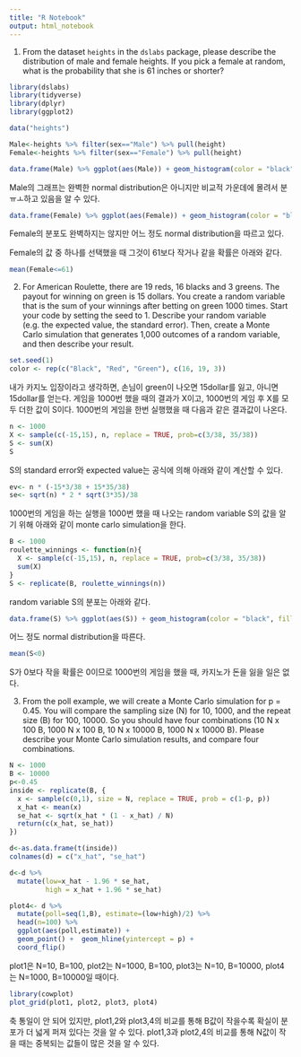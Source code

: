 ```yaml
---
title: "R Notebook"
output: html_notebook
---
```


1.  From   the   dataset   `heights`   in   the   `dslabs`   package,   please   describe   the distribution   of   male   and   female   heights.   If   you   pick   a   female   at   random,   what   is the   probability   that   she   is   61   inches   or   shorter?
```r
library(dslabs)
library(tidyverse)
library(dplyr)
library(ggplot2)
```

```r
data("heights")

Male<-heights %>% filter(sex=="Male") %>% pull(height)
Female<-heights %>% filter(sex=="Female") %>% pull(height)
```

```r
data.frame(Male) %>% ggplot(aes(Male)) + geom_histogram(color = "black", fill="grey")
```
Male의 그래프는 완벽한 normal distribution은 아니지만 비교적 가운데에 몰려서 분ㅠㅗ하고 있음을 알 수 있다.

```r
data.frame(Female) %>% ggplot(aes(Female)) + geom_histogram(color = "black", fill="grey")
```
Female의 분포도 완벽하지는 않지만 어느 정도 normal distribution을 따르고 있다.

Female의 값 중 하나를 선택했을 때 그것이 61보다 작거나 같을 확률은 아래와 같다.
```r
mean(Female<=61)
```


2.  For   American   Roulette,   there   are   19   reds,   16   blacks   and   3   greens.   The   payout for   winning   on   green   is   15   dollars.   You   create   a   random   variable   that   is   the   sum   of your   winnings   after   betting   on   green   1000   times.   Start   your   code   by   setting   the seed   to   1.   Describe   your   random   variable   (e.g.   the   expected   value,   the   standard error).   Then,   create   a   Monte   Carlo   simulation   that   generates   1,000   outcomes   of   a random   variable,   and   then   describe   your   result.

```r
set.seed(1)
color <- rep(c("Black", "Red", "Green"), c(16, 19, 3))
```

내가 카지노 입장이라고 생각하면, 손님이 green이 나오면 15dollar를 잃고, 아니면 15dollar를 얻는다.
게임을 1000번 했을 때의 결과가 X이고, 1000번의 게임 후 X를 모두 더한 값이 S이다. 1000번의 게임을 한번 실행했을 때 다음과 같은 결과값이 나온다.
```r
n <- 1000
X <- sample(c(-15,15), n, replace = TRUE, prob=c(3/38, 35/38))
S <- sum(X)
S
```

S의 standard error와 expected value는 공식에 의해 아래와 같이 계산할 수 있다.
```r
ev<- n * (-15*3/38 + 15*35/38)
se<- sqrt(n) * 2 * sqrt(3*35)/38 
```

1000번의 게임을 하는 실행을 1000번 했을 때 나오는 random variable S의 값을 알기 위해 아래와 같이 monte carlo simulation을 한다.
```r
B <- 1000
roulette_winnings <- function(n){
  X <- sample(c(-15,15), n, replace = TRUE, prob=c(3/38, 35/38))
  sum(X)
}
S <- replicate(B, roulette_winnings(n))
```

random variable S의 분포는 아래와 같다.
```r
data.frame(S) %>% ggplot(aes(S)) + geom_histogram(color = "black", fill="grey")
```
어느 정도 normal distribution을 따른다.

```r
mean(S<0)
```
S가 0보다 작을 확률은 0이므로 1000번의 게임을 했을 때, 카지노가 돈을 잃을 일은 없다. 



3.  From   the   poll   example,   we   will   create   a   Monte   Carlo   simulation   for   p   =   0.45. You   will   compare   the   sampling   size   (N)   for   10,   1000,   and   the   repeat   size   (B)   for 100,   10000.   So   you   should   have   four   combinations   (10   N   x   100   B,   1000   N   x   100   B, 10   N   x   10000   B,   1000   N   x   10000   B).   Please   describe   your   Monte   Carlo   simulation results,   and   compare   four   combinations. 

```r
N <- 1000
B <- 10000
p<-0.45
inside <- replicate(B, {
  x <- sample(c(0,1), size = N, replace = TRUE, prob = c(1-p, p))
  x_hat <- mean(x)
  se_hat <- sqrt(x_hat * (1 - x_hat) / N)
  return(c(x_hat, se_hat))
})

d<-as.data.frame(t(inside))
colnames(d) = c("x_hat", "se_hat")

d<-d %>% 
  mutate(low=x_hat - 1.96 * se_hat, 
         high = x_hat + 1.96 * se_hat)

plot4<- d %>% 
  mutate(poll=seq(1,B), estimate=(low+high)/2) %>%
  head(n=100) %>%
  ggplot(aes(poll,estimate)) + 
  geom_point() +  geom_hline(yintercept = p) + 
  coord_flip()
```
plot1은 N=10, B=100, plot2는 N=1000, B=100, plot3는 N=10, B=10000, plot4는 N=1000, B=10000일 때이다. 

```r
library(cowplot)
plot_grid(plot1, plot2, plot3, plot4)
```
축 통일이 안 되어 있지만, plot1,2와 plot3,4의 비교를 통해 B값이 작을수록 확실이 분포가 더 넓게 퍼져 있다는 것을 알 수 있다. plot1,3과 plot2,4의 비교를 통해 N값이 작을 때는 중복되는 값들이 많은 것을 알 수 있다. 



